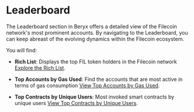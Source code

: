 # Leaderboard

The Leaderboard section in Beryx offers a detailed view of the Filecoin network's most prominent accounts. By navigating to the Leaderboard, you can keep abreast of the evolving dynamics within the Filecoin ecosystem.

You will find:

- **Rich List**: Displays the top FIL token holders in the Filecoin network [Explore the Rich List](https://beryx.zondax.ch/leaderboard).

- **Top Accounts by Gas Used**: Find the accounts that are most active in terms of gas consumption [View Top Accounts by Gas Used](https://beryx.zondax.ch/leaderboard?tab=top-accounts).

- **Top Contracts by Unique Users**: Most invoked smart contracts by unique users [View Top Contracts by Unique Users](https://beryx.zondax.ch/leaderboard?tab=top-contracts).